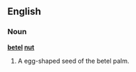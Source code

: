 ==English==

===Noun===
'''[[betel]] [[nut]]'''
# A egg-shaped seed of the betel palm.

<!--[[Category:Crossword puzzle words]]-->